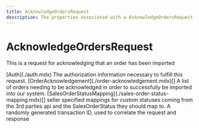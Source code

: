 ```yaml
---
title: AcknowledgeOrdersRequest
description: The properties associated with a AcknowledgeOrdersRequest
---
```


AcknowledgeOrdersRequest
===============================================
This is a request for acknowledging that an order has been imported

<Reference>
  <Field name="auth" nullable={false}>
    <Type>
      [Auth](./auth.mdx)
    </Type>
    <Description>
      The authorization information necessary to fulfill this request.
    </Description>
  </Field>
  <Field name="orders" nullable={false}>
    <Type>
      [OrderAcknowledgement](./order-acknowledgement.mdx)[]
    </Type>
    <Description>
      A list of orders needing to be acknowledged in order to successfully be imported into our system.
    </Description>
  </Field>
  <Field name="sales_order_status_mapping" nullable={false}>
    <Type>
      [SalesOrderStatusMapping](./sales-order-status-mapping.mdx)[]
    </Type>
    <Description>
      seller specified mappings for custom statuses coming from the 3rd parties api and the SalesOrderStatus they should map to.
    </Description>
  </Field>
  <Field name="transaction_id" type="string" nullable={false}>
    <Description>
      A randomly generated transaction ID, used to correlate the request and response
    </Description>
  </Field>
</Reference>